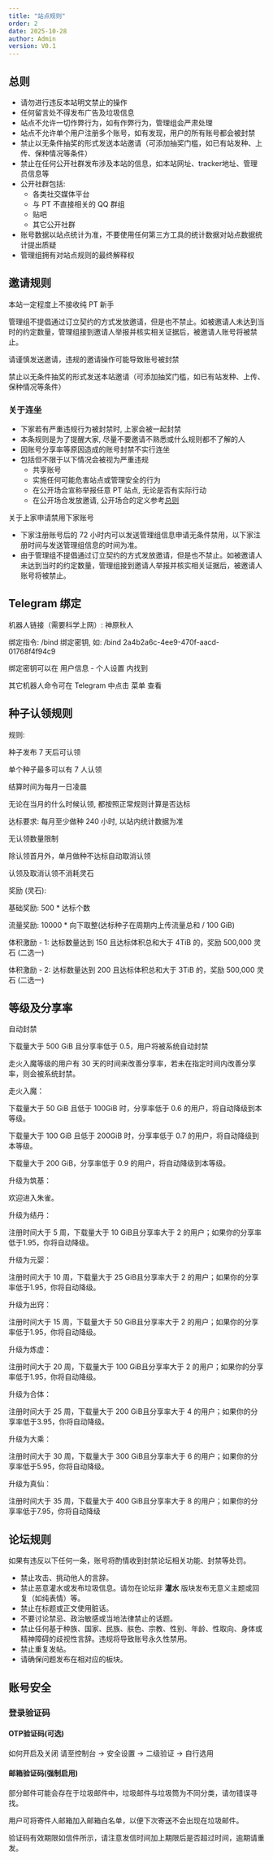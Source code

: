 ```yaml
---
title: "站点规则"
order: 2
date: 2025-10-28
author: Admin
version: V0.1
---
```


## 总则

- 请勿进行违反本站明文禁止的操作
- 任何留言处不得发布广告及垃圾信息
- 站点不允许一切作弊行为，如有作弊行为，管理组会严肃处理
- 站点不允许单个用户注册多个账号，如有发现，用户的所有账号都会被封禁
- 禁止以无条件抽奖的形式发送本站邀请（可添加抽奖门槛，如已有站发种、上传、保种情况等条件）
- 禁止在任何公开社群发布涉及本站的信息，如本站网址、tracker地址、管理员信息等
- 公开社群包括:
    - 各类社交媒体平台
    - 与 PT 不直接相关的 QQ 群组
    - 贴吧
    - 其它公开社群
- 账号数据以站点统计为准，不要使用任何第三方工具的统计数据对站点数据统计提出质疑
- 管理组拥有对站点规则的最终解释权

## 邀请规则

本站一定程度上不接收纯 PT 新手

管理组不提倡通过订立契约的方式发放邀请，但是也不禁止。如被邀请人未达到当时的约定数量，管理组接到邀请人举报并核实相关证据后，被邀请人账号将被禁止。

请谨慎发送邀请，违规的邀请操作可能导致账号被封禁

禁止以无条件抽奖的形式发送本站邀请（可添加抽奖门槛，如已有站发种、上传、保种情况等条件）

### 关于连坐

- 下家若有严重违规行为被封禁时, 上家会被一起封禁
- 本条规则是为了提醒大家, 尽量不要邀请不熟悉或什么规则都不了解的人
- 因账号分享率等原因造成的账号封禁不实行连坐
- 包括但不限于以下情况会被视为严重违规
    - 共享账号
    - 实施任何可能危害站点或管理安全的行为
    - 在公开场合宣称举报任意 PT 站点, 无论是否有实际行动
    - 在公开场合发放邀请, 公开场合的定义参考[总则](#总则)

关于上家申请禁用下家账号

- 下家注册账号后的 72 小时内可以发送管理组信息申请无条件禁用，以下家注册时间与发送管理组信息的时间为准。
- 由于管理组不提倡通过订立契约的方式发放邀请，但是也不禁止。如被邀请人未达到当时的约定数量，管理组接到邀请人举报并核实相关证据后，被邀请人账号将被禁止。

## Telegram 绑定
机器人链接（需要科学上网）: 神原秋人

绑定指令: /bind 绑定密钥, 如: /bind 2a4b2a6c-4ee9-470f-aacd-01768f4f94c9

绑定密钥可以在 用户信息 - 个人设置 内找到

其它机器人命令可在 Telegram 中点击 菜单 查看

## 种子认领规则

规则:

种子发布 7 天后可认领

单个种子最多可以有 7 人认领

结算时间为每月一日凌晨

无论在当月的什么时候认领, 都按照正常规则计算是否达标

达标要求: 每月至少做种 240 小时, 以站内统计数据为准

无认领数量限制

除认领首月外，单月做种不达标自动取消认领

认领及取消认领不消耗灵石

奖励 (灵石):

基础奖励: 500 * 达标个数

流量奖励: 10000 * 向下取整(达标种子在周期内上传流量总和 / 100 GiB)

体积激励 - 1: 达标数量达到 150 且达标体积总和大于 4TiB 的，奖励 500,000 灵石 (二选一)

体积激励 - 2: 达标数量达到 200 且达标体积总和大于 3TiB 的，奖励 500,000 灵石 (二选一)

## 等级及分享率
自动封禁

下载量大于 500 GiB 且分享率低于 0.5，用户将被系统自动封禁

走火入魔等级的用户有 30 天的时间来改善分享率，若未在指定时间内改善分享率，则会被系统封禁。

走火入魔：

下载量大于 50 GiB 且低于 100GiB 时，分享率低于 0.6 的用户，将自动降级到本等级。

下载量大于 100 GiB 且低于 200GiB 时，分享率低于 0.7 的用户，将自动降级到本等级。

下载量大于 200 GiB，分享率低于 0.9 的用户，将自动降级到本等级。

升级为筑基：

欢迎进入朱雀。

升级为结丹：

注册时间大于 5 周，下载量大于 10 GiB且分享率大于 2 的用户；如果你的分享率低于1.95，你将自动降级。

升级为元婴：

注册时间大于 10 周，下载量大于 25 GiB且分享率大于 2 的用户；如果你的分享率低于1.95，你将自动降级。

升级为出窍：

注册时间大于 15 周，下载量大于 50 GiB且分享率大于 2 的用户；如果你的分享率低于1.95，你将自动降级。

升级为炼虚：

注册时间大于 20 周，下载量大于 100 GiB且分享率大于 2 的用户；如果你的分享率低于1.95，你将自动降级。

升级为合体：

注册时间大于 25 周，下载量大于 200 GiB且分享率大于 4 的用户；如果你的分享率低于3.95，你将自动降级。

升级为大乘：

注册时间大于 30 周，下载量大于 300 GiB且分享率大于 6 的用户；如果你的分享率低于5.95，你将自动降级。

升级为真仙：

注册时间大于 35 周，下载量大于 400 GiB且分享率大于 8 的用户；如果你的分享率低于7.95，你将自动降级

## 论坛规则

如果有违反以下任何一条，账号将酌情收到封禁论坛相关功能、封禁等处罚。

- 禁止攻击、挑动他人的言辞。
- 禁止恶意灌水或发布垃圾信息。请勿在论坛非 **灌水** 版块发布无意义主题或回复（如纯表情）等。
- 禁止在标题或正文使用脏话。
- 不要讨论禁忌、政治敏感或当地法律禁止的话题。
- 禁止任何基于种族、国家、民族、肤色、宗教、性别、年龄、性取向、身体或精神障碍的歧视性言辞。违规将导致账号永久性禁用。
- 禁止重复发帖。
- 请确保问题发布在相对应的板块。

## 账号安全

### 登录验证码

#### OTP验证码(可选)

如何开启及关闭
请至控制台 -> 安全设置 -> 二级验证 -> 自行选用

#### 邮箱验证码(强制启用)

部分邮件可能会存在于垃圾邮件中，垃圾邮件与垃圾筒为不同分类，请勿错误寻找。

用户可将寄件人邮箱加入邮箱白名单，以便下次寄送不会出现在垃圾邮件。

验证码有效期限如信件所示，请注意发信时间加上期限后是否超过时间，逾期请重发。